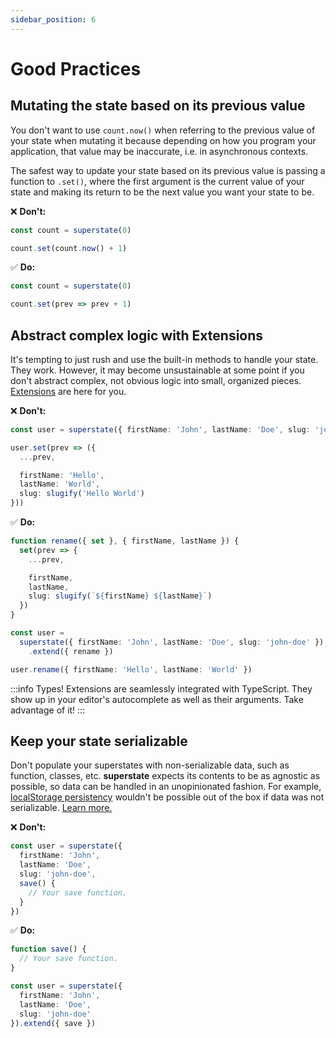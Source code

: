 ```yaml
---
sidebar_position: 6
---
```


# Good Practices

## Mutating the state based on its previous value

You don't want to use `count.now()` when referring to the previous value of your state when
mutating it because depending on how you program your application, that value may be inaccurate, i.e.
in asynchronous contexts.

The safest way to update your state based on its previous value is passing a function to `.set()`, where
the first argument is the current value of your state and making its return to be the next value you want
your state to be.

❌ **Don't:**
```typescript
const count = superstate(0)

count.set(count.now() + 1)
```

✅ **Do:**
```typescript
const count = superstate(0)

count.set(prev => prev + 1)
```

## Abstract complex logic with Extensions

It's tempting to just rush and use the built-in methods to handle your state. They work. However, it may become unsustainable at some point if
you don't abstract complex, not obvious logic into small, organized pieces. [Extensions](/getting-started/extensions) are here for you.

❌ **Don't:**
```typescript
const user = superstate({ firstName: 'John', lastName: 'Doe', slug: 'john-doe' })

user.set(prev => ({
  ...prev,

  firstName: 'Hello',
  lastName: 'World',
  slug: slugify('Hello World')
}))
```

✅ **Do:**
```typescript
function rename({ set }, { firstName, lastName }) {
  set(prev => {
    ...prev,

    firstName,
    lastName,
    slug: slugify(`${firstName} ${lastName}`)
  })
}

const user =
  superstate({ firstName: 'John', lastName: 'Doe', slug: 'john-doe' })
    .extend({ rename })

user.rename({ firstName: 'Hello', lastName: 'World' })
```

:::info Types!
Extensions are seamlessly integrated with TypeScript. They show up in your editor's autocomplete as well as their arguments. Take advantage of it!
:::

## Keep your state serializable

Don't populate your superstates with non-serializable data, such as function, classes, etc.
**superstate** expects its contents to be as agnostic as possible, so data can be handled
in an unopinionated fashion. For example, [localStorage persistency](/advanced/local-storage) wouldn't be
possible out of the box if data was not serializable. [Learn more.](https://en.wikipedia.org/wiki/Serialization)

❌ **Don't:**
```ts {5-7}
const user = superstate({
  firstName: 'John',
  lastName: 'Doe',
  slug: 'john-doe',
  save() {
    // Your save function.
  }
})
```

✅ **Do:**
```ts {1,2,3,9}
function save() {
  // Your save function.
}

const user = superstate({
  firstName: 'John',
  lastName: 'Doe',
  slug: 'john-doe'
}).extend({ save })
```
